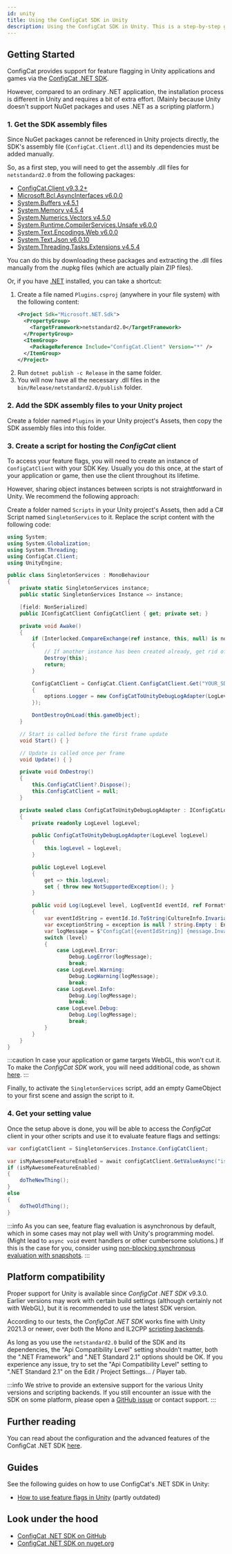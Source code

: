 ```yaml
---
id: unity
title: Using the ConfigCat SDK in Unity
description: Using the ConfigCat SDK in Unity. This is a step-by-step guide on how to use feature flags in your Unity project.
---
```



<script type='application/ld+json' dangerouslySetInnerHTML={{ __html: JSON.stringify(UnitySchema) }}></script>

## Getting Started

ConfigCat provides support for feature flagging in Unity applications and games via the [ConfigCat .NET SDK](./dotnet.mdx).

However, compared to an ordinary .NET application, the installation process is different in Unity and requires a bit of extra effort.
(Mainly because Unity doesn't support NuGet packages and uses .NET as a scripting platform.)

### 1. Get the SDK assembly files

Since NuGet packages cannot be referenced in Unity projects directly, the SDK's assembly file (`ConfigCat.Client.dll`) and its dependencies must be added manually.

So, as a first step, you will need to get the assembly .dll files for `netstandard2.0` from the following packages:
* [ConfigCat.Client v9.3.2+](https://www.nuget.org/packages/ConfigCat.Client)
* [Microsoft.Bcl.AsyncInterfaces v6.0.0](https://www.nuget.org/packages/Microsoft.Bcl.AsyncInterfaces/6.0.0)
* [System.Buffers v4.5.1](https://www.nuget.org/packages/System.Buffers/4.5.1)
* [System.Memory v4.5.4](https://www.nuget.org/packages/System.Memory/4.5.4)
* [System.Numerics.Vectors v4.5.0](https://www.nuget.org/packages/System.Numerics.Vectors/4.5.0)
* [System.Runtime.CompilerServices.Unsafe v6.0.0](https://www.nuget.org/packages/System.Runtime.CompilerServices.Unsafe/6.0.0)
* [System.Text.Encodings.Web v6.0.0](https://www.nuget.org/packages/System.Text.Encodings.Web/6.0.0)
* [System.Text.Json v6.0.10](https://www.nuget.org/packages/System.Text.Json/6.0.10)
* [System.Threading.Tasks.Extensions v4.5.4](https://www.nuget.org/packages/System.Threading.Tasks.Extensions/4.5.4)

You can do this by downloading these packages and extracting the .dll files manually from the .nupkg files (which are actually plain ZIP files).

Or, if you have [.NET](https://dotnet.microsoft.com) installed, you can take a shortcut:
1. Create a file named `Plugins.csproj` (anywhere in your file system) with the following content:
   ```xml
   <Project Sdk="Microsoft.NET.Sdk">
     <PropertyGroup>
       <TargetFramework>netstandard2.0</TargetFramework>
     </PropertyGroup>
     <ItemGroup>
       <PackageReference Include="ConfigCat.Client" Version="*" />
     </ItemGroup>
   </Project>
   ```
1. Run `dotnet publish -c Release` in the same folder.
1. You will now have all the necessary .dll files in the `bin/Release/netstandard2.0/publish` folder.

### 2. Add the SDK assembly files to your Unity project

Create a folder named `Plugins` in your Unity project's Assets, then copy the SDK assembly files into this folder.

### 3. Create a script for hosting the _ConfigCat_ client

To access your feature flags, you will need to create an instance of `ConfigCatClient` with your SDK Key.
Usually you do this once, at the start of your application or game, then use the client throughout its lifetime.

However, sharing object instances between scripts is not straightforward in Unity. We recommend the following approach:

Create a folder named `Scripts` in your Unity project's Assets, then add a C# Script named `SingletonServices` to it.
Replace the script content with the following code:

```cs
using System;
using System.Globalization;
using System.Threading;
using ConfigCat.Client;
using UnityEngine;

public class SingletonServices : MonoBehaviour
{
    private static SingletonServices instance;
    public static SingletonServices Instance => instance;

    [field: NonSerialized]
    public IConfigCatClient ConfigCatClient { get; private set; }

    private void Awake()
    {
        if (Interlocked.CompareExchange(ref instance, this, null) is not null)
        {
            // If another instance has been created already, get rid of this one.
            Destroy(this);
            return;
        }

        ConfigCatClient = ConfigCat.Client.ConfigCatClient.Get("YOUR_SDK_KEY", options =>
        {
            options.Logger = new ConfigCatToUnityDebugLogAdapter(LogLevel.Warning);
        });

        DontDestroyOnLoad(this.gameObject);
    }

    // Start is called before the first frame update
    void Start() { }

    // Update is called once per frame
    void Update() { }

    private void OnDestroy()
    {
        this.ConfigCatClient?.Dispose();
        this.ConfigCatClient = null;
    }

    private sealed class ConfigCatToUnityDebugLogAdapter : IConfigCatLogger
    {
        private readonly LogLevel logLevel;

        public ConfigCatToUnityDebugLogAdapter(LogLevel logLevel)
        {
            this.logLevel = logLevel;
        }

        public LogLevel LogLevel
        {
            get => this.logLevel;
            set { throw new NotSupportedException(); }
        }

        public void Log(LogLevel level, LogEventId eventId, ref FormattableLogMessage message, Exception exception = null)
        {
            var eventIdString = eventId.Id.ToString(CultureInfo.InvariantCulture);
            var exceptionString = exception is null ? string.Empty : Environment.NewLine + exception;
            var logMessage = $"ConfigCat[{eventIdString}] {message.InvariantFormattedMessage}{exceptionString}";
            switch (level)
            {
                case LogLevel.Error:
                    Debug.LogError(logMessage);
                    break;
                case LogLevel.Warning:
                    Debug.LogWarning(logMessage);
                    break;
                case LogLevel.Info:
                    Debug.Log(logMessage);
                    break;
                case LogLevel.Debug:
                    Debug.Log(logMessage);
                    break;
            }
        }
    }
}
```

:::caution
In case your application or game targets WebGL, this won't cut it.
To make the _ConfigCat SDK_ work, you will need additional code, as shown [here](https://github.com/configcat/.net-sdk/blob/master/samples/UnityWebGL/Assets/Scripts/SingletonServices.cs).
:::

Finally, to activate the `SingletonServices` script, add an empty GameObject to your first scene and assign the script to it.

### 4. Get your setting value

Once the setup above is done, you will be able to access the _ConfigCat_ client in your other scripts and use it to evaluate feature flags and settings:

```cs
var configCatClient = SingletonServices.Instance.ConfigCatClient;

var isMyAwesomeFeatureEnabled = await configCatClient.GetValueAsync("isMyAwesomeFeatureEnabled", false);
if (isMyAwesomeFeatureEnabled)
{
    doTheNewThing();
}
else
{
    doTheOldThing();
}
```

:::info
As you can see, feature flag evaluation is asynchronous by default, which in some cases may not play well with Unity's programming model.
(Might lead to `async void` event handlers or other cumbersome solutions.) If this is the case for you, consider using [non-blocking
synchronous evaluation with snapshots](./dotnet.mdx#snapshots-and-non-blocking-synchronous-feature-flag-evaluation).
:::

## Platform compatibility

Proper support for Unity is available since _ConfigCat .NET SDK_ v9.3.0.
Earlier versions may work with certain build settings (although certainly not with WebGL), but it is recommended to use the latest SDK version.

According to our tests, the _ConfigCat .NET SDK_ works fine with Unity 2021.3 or newer, over both the Mono and IL2CPP [scripting backends](https://docs.unity3d.com/Manual/ScriptingRestrictions.html).

As long as you use the `netstandard2.0` build of the SDK and its dependencies, the "Api Compatibility Level" setting shouldn't matter, both the ".NET Framework" and ".NET Standard 2.1" options should be OK.
If you experience any issue, try to set the "Api Compatibility Level" setting to ".NET Standard 2.1" on the Edit / Project Settings... / Player tab.

:::info
We strive to provide an extensive support for the various Unity versions and scripting backends. If you still encounter an issue with the SDK on some platform, please open a [GitHub issue](https://github.com/configcat/.net-sdk/issues/new/choose) or contact support.
:::

## Further reading

You can read about the configuration and the advanced features of the ConfigCat .NET SDK [here](./dotnet.mdx).

## Guides

See the following guides on how to use ConfigCat's .NET SDK in Unity:

- <a href="https://configcat.com/blog/2023/01/27/how-to-use-feature-flags-in-unity/" target="_blank">How to use feature flags in Unity</a> (partly outdated)

## Look under the hood

- <a href="https://github.com/configcat/.net-sdk" target="_blank">ConfigCat .NET SDK on GitHub</a>
- <a href="https://www.nuget.org/packages/ConfigCat.Client" target="_blank">ConfigCat .NET SDK on nuget.org</a>
